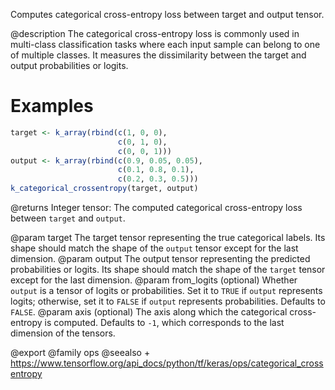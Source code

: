 Computes categorical cross-entropy loss between target and output tensor.

@description
The categorical cross-entropy loss is commonly used in multi-class
classification tasks where each input sample can belong to one of
multiple classes. It measures the dissimilarity
between the target and output probabilities or logits.

# Examples
```r
target <- k_array(rbind(c(1, 0, 0),
                        c(0, 1, 0),
                        c(0, 0, 1)))
output <- k_array(rbind(c(0.9, 0.05, 0.05),
                        c(0.1, 0.8, 0.1),
                        c(0.2, 0.3, 0.5)))
k_categorical_crossentropy(target, output)
```

@returns
Integer tensor: The computed categorical cross-entropy loss between
`target` and `output`.

@param target The target tensor representing the true categorical labels.
    Its shape should match the shape of the `output` tensor
    except for the last dimension.
@param output The output tensor representing the predicted probabilities
    or logits. Its shape should match the shape of the `target`
    tensor except for the last dimension.
@param from_logits (optional) Whether `output` is a tensor of logits or
    probabilities.
    Set it to `TRUE` if `output` represents logits; otherwise,
    set it to `FALSE` if `output` represents probabilities.
    Defaults to `FALSE`.
@param axis (optional) The axis along which the categorical cross-entropy
    is computed.
    Defaults to `-1`, which corresponds to the last dimension of
    the tensors.

@export
@family ops
@seealso
+ <https://www.tensorflow.org/api_docs/python/tf/keras/ops/categorical_crossentropy>
